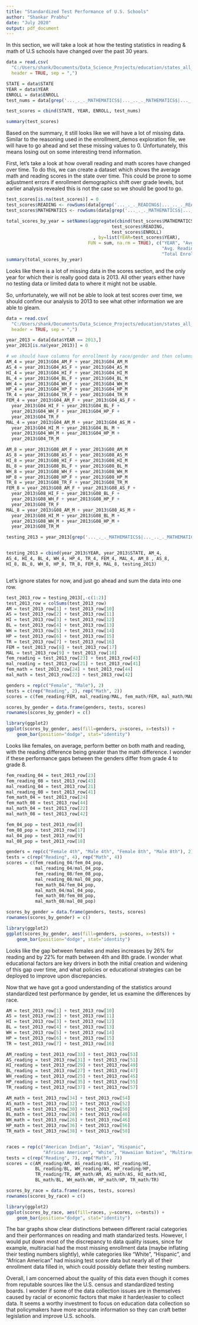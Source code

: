 ```yaml
---
title: "Standardized Test Performance of U.S. Schools"
author: "Shankar Prabhu"
date: "July 2020"
output: pdf_document
---
```


In this section, we will take a look at how the testing statistics in reading & math of U.S schools have changed over the past 30 years. 

```r
data = read.csv(
  "C:/Users/shank/Documents/Data_Science_Projects/education/states_all_extended.csv", 
  header = TRUE, sep = ",")
```

```r
STATE = data$STATE
YEAR = data$YEAR
ENROLL = data$ENROLL
test_nums = data[grep('..._._._MATHEMATICS$|..._.._._MATHEMATICS$|..._._._READING$|..._.._._READING$', names(data))]

test_scores = cbind(STATE, YEAR, ENROLL, test_nums)

summary(test_scores)
```

Based on the summary, it still looks like we will have a lot of missing data. Similar to the reasoning used in the enrollment_demos exploration file, we will have to go ahead and set these missing values to 0. Unfortunately, this means losing out on some interesting trend information.

First, let's take a look at how overall reading and math scores have changed over time. To do this, we can create a dataset which shows the average math and reading scores in the state over time. This could be prone to some adjustment errors if enrollment demographics shift over grade levels, but earlier analysis revealed this is not the case so we should be good to go. 

```r
test_scores[is.na(test_scores)] = 0
test_scores$READING <- rowSums(data[grep('..._._._READING$|..._.._._READING', names(data))])
test_scores$MATHEMATICS <- rowSums(data[grep('..._._._MATHEMATICS$|..._.._._MATHEMATICS$', names(data))])

total_scores_by_year = setNames(aggregate(cbind(test_scores$MATHEMATICS, 
                                        test_scores$READING,
                                        test_scores$ENROLL)
                                 , by=list(YEAR=test_scores$YEAR), 
                               FUN = sum, na.rm = TRUE), c("YEAR", "Avg. Math Score", 
                                                           "Avg. Reading Scores",
                                                           "Total Enrollment"))
summary(total_scores_by_year)
```


Looks like there is a lot of missing data in the scores section, and the only year for which their is really good data is 2013. All other years either have no testing data or limited data to where it might not be usable. 

So, unfortunately, we will not be able to look at test scores over time, we should confine our analysis to 2013 to see what other information we are able to gleam. 

```r
data = read.csv(
  "C:/Users/shank/Documents/Data_Science_Projects/education/states_all_extended.csv", 
  header = TRUE, sep = ",")

year_2013 = data[data$YEAR == 2013,]
year_2013[is.na(year_2013)] = 0

# we should have columns for enrollment by race/gender and then columns for total reading scores and total mathematics scores
AM_4 = year_2013$G04_AM_F + year_2013$G04_AM_M
AS_4 = year_2013$G04_AS_F + year_2013$G04_AS_M
HI_4 = year_2013$G04_HI_F + year_2013$G04_HI_M
BL_4 = year_2013$G04_BL_F + year_2013$G04_BL_M
WH_4 = year_2013$G04_WH_F + year_2013$G04_WH_M
HP_4 = year_2013$G04_HP_F + year_2013$G04_HP_M
TR_4 = year_2013$G04_TR_F + year_2013$G04_TR_M
FEM_4 = year_2013$G04_AM_F + year_2013$G04_AS_F + 
  year_2013$G04_HI_F + year_2013$G04_BL_F + 
  year_2013$G04_WH_F + year_2013$G04_HP_F + 
  year_2013$G04_TR_F
MAL_4 = year_2013$G04_AM_M + year_2013$G04_AS_M + 
  year_2013$G04_HI_M + year_2013$G04_BL_M + 
  year_2013$G04_WH_M + year_2013$G04_HP_M + 
  year_2013$G04_TR_M

AM_8 = year_2013$G08_AM_F + year_2013$G08_AM_M
AS_8 = year_2013$G08_AS_F + year_2013$G08_AS_M
HI_8 = year_2013$G08_HI_F + year_2013$G08_HI_M
BL_8 = year_2013$G08_BL_F + year_2013$G08_BL_M
WH_8 = year_2013$G08_WH_F + year_2013$G08_WH_M
HP_8 = year_2013$G08_HP_F + year_2013$G08_HP_M
TR_8 = year_2013$G08_TR_F + year_2013$G08_TR_M
FEM_8 = year_2013$G08_AM_F + year_2013$G08_AS_F + 
  year_2013$G08_HI_F + year_2013$G08_BL_F + 
  year_2013$G08_WH_F + year_2013$G08_HP_F + 
  year_2013$G08_TR_F
MAL_8 = year_2013$G08_AM_M + year_2013$G08_AS_M + 
  year_2013$G08_HI_M + year_2013$G08_BL_M +
  year_2013$G08_WH_M + year_2013$G08_HP_M + 
  year_2013$G08_TR_M

testing_2013 = year_2013[grep('..._._._MATHEMATICS$|..._.._._MATHEMATICS$|..._._._READING$|..._.._._READING$', names(year_2013))]


testing_2013 = cbind(year_2013$YEAR, year_2013$STATE, AM_4,
AS_4, HI_4, BL_4, WH_4, HP_4, TR_4, FEM_4, MAL_4, AM_8 , AS_8,
HI_8, BL_8, WH_8, HP_8, TR_8, FEM_8, MAL_8, testing_2013)



```


Let's ignore states for now, and just go ahead and sum the data into one row.

```r
test_2013_row = testing_2013[,-c(1:2)]
test_2013_row = colSums(test_2013_row)
AM = test_2013_row[1] + test_2013_row[10]
AS = test_2013_row[2] + test_2013_row[11]
HI = test_2013_row[3] + test_2013_row[12]
BL = test_2013_row[4] + test_2013_row[13]
WH = test_2013_row[5] + test_2013_row[14]
HP = test_2013_row[6] + test_2013_row[15]
TR = test_2013_row[7] + test_2013_row[16]
FEM = test_2013_row[8] + test_2013_row[17]
MAL = test_2013_row[9] + test_2013_row[18]
fem_reading = test_2013_row[23] + test_2013_row[43]
mal_reading = test_2013_row[21] + test_2013_row[41]
fem_math = test_2013_row[24] + test_2013_row[44]
mal_math = test_2013_row[22] + test_2013_row[42]

genders = rep(c("Female", "Male"), 2)
tests = c(rep("Reading", 2), rep("Math", 2))
scores = c(fem_reading/FEM, mal_reading/MAL, fem_math/FEM, mal_math/MAL)

scores_by_gender = data.frame(genders, tests, scores)
rownames(scores_by_gender) = c()

library(ggplot2)
ggplot(scores_by_gender, aes(fill=genders, y=scores, x=tests)) + 
    geom_bar(position="dodge", stat="identity")

```
Looks like females, on average, perform better on both math and reading, with the reading difference being greater than the math difference. I wonder if these performance gaps between the genders differ from grade 4 to grade 8.

```r
fem_reading_04 = test_2013_row[23] 
fem_reading_08 = test_2013_row[43]
mal_reading_04 = test_2013_row[21] 
mal_reading_08 = test_2013_row[41]
fem_math_04 = test_2013_row[24] 
fem_math_08 = test_2013_row[44]
mal_math_04 = test_2013_row[22] 
mal_math_08 = test_2013_row[42]

fem_04_pop = test_2013_row[8]
fem_08_pop = test_2013_row[17]
mal_04_pop = test_2013_row[9]
mal_08_pop = test_2013_row[18]

genders = rep(c("Female 4th", "Male 4th", "Female 8th", "Male 8th"), 2)
tests = c(rep("Reading", 4), rep("Math", 4))
scores = c(fem_reading_04/fem_04_pop,
           mal_reading_04/mal_04_pop,
           fem_reading_08/fem_08_pop,
           mal_reading_08/mal_08_pop,
           fem_math_04/fem_04_pop,
           mal_math_04/mal_04_pop,
           fem_math_08/fem_08_pop,
           mal_math_08/mal_08_pop)

scores_by_gender = data.frame(genders, tests, scores)
rownames(scores_by_gender) = c()

library(ggplot2)
ggplot(scores_by_gender, aes(fill=genders, y=scores, x=tests)) + 
    geom_bar(position="dodge", stat="identity")

```

Looks like the gap between females and males increases by 26% for reading and by 22% for math between 4th and 8th grade. I wonder what educational factors are key drivers in both the initial creation and widening of this gap over time, and what policies or educational strategies can be deployed to improve upon discrepancies.

Now that we have got a good understanding of the statistics around standardized test performance by gender, let us examine the differences by race.

```r
AM = test_2013_row[1] + test_2013_row[10]
AS = test_2013_row[2] + test_2013_row[11]
HI = test_2013_row[3] + test_2013_row[12]
BL = test_2013_row[4] + test_2013_row[13]
WH = test_2013_row[5] + test_2013_row[14]
HP = test_2013_row[6] + test_2013_row[15]
TR = test_2013_row[7] + test_2013_row[16]

AM_reading = test_2013_row[33] + test_2013_row[53]
AS_reading = test_2013_row[31] + test_2013_row[51]
HI_reading = test_2013_row[29] + test_2013_row[49]
BL_reading = test_2013_row[27] + test_2013_row[47]
WH_reading = test_2013_row[25] + test_2013_row[45]
HP_reading = test_2013_row[35] + test_2013_row[55]
TR_reading = test_2013_row[37] + test_2013_row[57]

AM_math = test_2013_row[34] + test_2013_row[54]
AS_math = test_2013_row[32] + test_2013_row[52]
HI_math = test_2013_row[30] + test_2013_row[50]
BL_math = test_2013_row[28] + test_2013_row[48]
WH_math = test_2013_row[26] + test_2013_row[46]
HP_math = test_2013_row[36] + test_2013_row[56]
TR_math = test_2013_row[38] + test_2013_row[58]


races = rep(c("American Indian", "Asian", "Hispanic", 
              "African American", "White", "Hawaiian Native", "Multiracial"), 2)
tests = c(rep("Reading", 7), rep("Math", 7))
scores = c(AM_reading/AM, AS_reading/AS, HI_reading/HI,
           BL_reading/BL, WH_reading/WH, HP_reading/HP,
           TR_reading/TR, AM_math/AM, AS_math/AS, HI_math/HI,
           BL_math/BL, WH_math/WH, HP_math/HP, TR_math/TR)

scores_by_race = data.frame(races, tests, scores)
rownames(scores_by_race) = c()

library(ggplot2)
ggplot(scores_by_race, aes(fill=races, y=scores, x=tests)) + 
    geom_bar(position="dodge", stat="identity")

```


The bar graphs show clear distinctions between different racial categories and their performances on reading and math standarized tests. However, I would put down most of the discrepancy to data quality issues, since for example, multiracial had the most missing enrollment data (maybe inflating their testing numbers slightly), while categories like "White", "Hispanic", and "African American" had missing test score data but nearly all of their enrollment data filled in, which could possibly deflate their testing numbers.

Overall, I am concerned about the quality of this data even though it comes from reputable sources like the U.S. census and standardized testing boards. I wonder if some of the data collection issues are in themselves caused by racial or economic factors that make it harder/easier to collect data. It seems a worthy investment to focus on education data collection so that policymakers have more accurate information so they can craft better legislation and improve U.S. schools.












 
 

